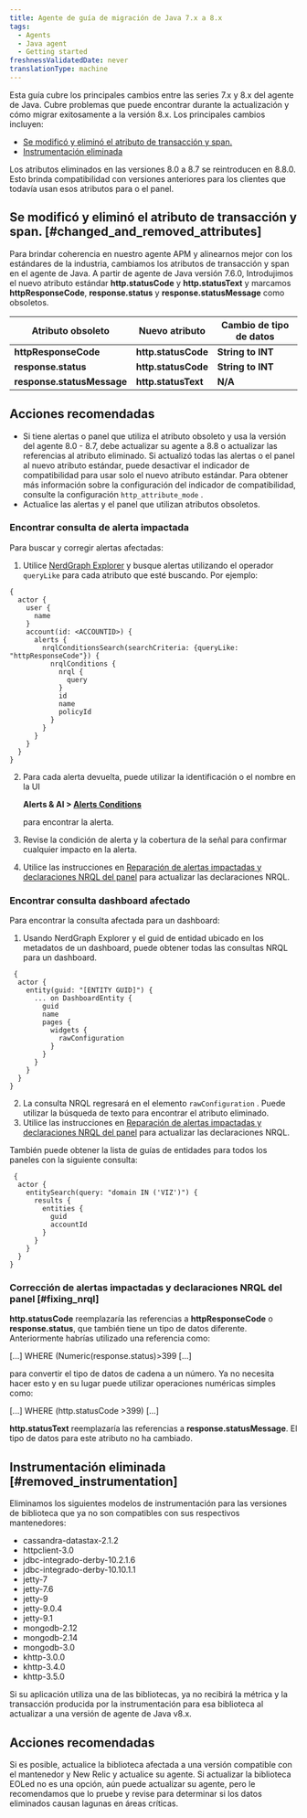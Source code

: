 ```yaml
---
title: Agente de guía de migración de Java 7.x a 8.x
tags:
  - Agents
  - Java agent
  - Getting started
freshnessValidatedDate: never
translationType: machine
---
```


Esta guía cubre los principales cambios entre las series 7.x y 8.x del agente de Java. Cubre problemas que puede encontrar durante la actualización y cómo migrar exitosamente a la versión 8.x. Los principales cambios incluyen:

* [Se modificó y eliminó el atributo de transacción y span.](#changed_and_removed_attributes)
* [Instrumentación eliminada](#removed_instrumentation)

<Callout variant="important">
  Los atributos eliminados en las versiones 8.0 a 8.7 se reintroducen en 8.8.0. Esto brinda compatibilidad con versiones anteriores para los clientes que todavía usan esos atributos para <InlinePopover type="alerts"/>o el panel.
</Callout>

## Se modificó y eliminó el atributo de transacción y span. [#changed_and_removed_attributes]

Para brindar coherencia en nuestro agente APM y alinearnos mejor con los estándares de la industria, cambiamos los atributos de transacción y span en el agente de Java. A partir de agente de Java versión 7.6.0, Introdujimos el nuevo atributo estándar <DoNotTranslate>**http.statusCode**</DoNotTranslate> y <DoNotTranslate>**http.statusText**</DoNotTranslate> y marcamos <DoNotTranslate>**httpResponseCode**</DoNotTranslate>, <DoNotTranslate>**response.status**</DoNotTranslate> y <DoNotTranslate>**response.statusMessage**</DoNotTranslate> como obsoletos.

| Atributo obsoleto                                           | Nuevo atributo                                       | Cambio de tipo de datos                            |
| ----------------------------------------------------------- | ---------------------------------------------------- | -------------------------------------------------- |
| <DoNotTranslate>**httpResponseCode**</DoNotTranslate>       | <DoNotTranslate>**http.statusCode**</DoNotTranslate> | <DoNotTranslate>**String to INT**</DoNotTranslate> |
| <DoNotTranslate>**response.status**</DoNotTranslate>        | <DoNotTranslate>**http.statusCode**</DoNotTranslate> | <DoNotTranslate>**String to INT**</DoNotTranslate> |
| <DoNotTranslate>**response.statusMessage**</DoNotTranslate> | <DoNotTranslate>**http.statusText**</DoNotTranslate> | <DoNotTranslate>**N/A**</DoNotTranslate>           |

## Acciones recomendadas

* Si tiene alertas o panel que utiliza el atributo obsoleto y usa la versión del agente 8.0 - 8.7, debe actualizar su agente a 8.8 o actualizar las referencias al atributo eliminado. Si actualizó todas las alertas o el panel al nuevo atributo estándar, puede desactivar el indicador de compatibilidad para usar solo el nuevo atributo estándar. Para obtener más información sobre la configuración del indicador de compatibilidad, consulte la configuración `http_attribute_mode` .
* Actualice las alertas y el panel que utilizan atributos obsoletos.

### Encontrar consulta de alerta impactada

Para buscar y corregir alertas afectadas:

1. Utilice [NerdGraph Explorer](https://one.newrelic.com/nerdgraph-graphiql) y busque alertas utilizando el operador `queryLike` para cada atributo que esté buscando. Por ejemplo:

```
{
  actor {
    user {
      name
    }
    account(id: <ACCOUNTID>) {
      alerts {
        nrqlConditionsSearch(searchCriteria: {queryLike: "httpResponseCode"}) {
          nrqlConditions {
            nrql {
              query
            }
            id
            name
            policyId
          }
        }
      }
    }
  }
}  
```

2. Para cada alerta devuelta, puede utilizar la identificación o el nombre en la UI

   <DoNotTranslate>**Alerts & AI > [Alerts Conditions](https://one.newrelic.com/alerts-ai/condition-builder/condition-list)**</DoNotTranslate>

   para encontrar la alerta.

3. Revise la condición de alerta y la cobertura de la señal para confirmar cualquier impacto en la alerta.

4. Utilice las instrucciones en [Reparación de alertas impactadas y declaraciones NRQL del panel](#fixing_nrql) para actualizar las declaraciones NRQL.

### Encontrar consulta dashboard afectado

Para encontrar la consulta afectada para un dashboard:

1. Usando NerdGraph Explorer y el guid de entidad ubicado en los metadatos de un dashboard, puede obtener todas las consultas NRQL para un dashboard.

```
 {
  actor {
    entity(guid: "[ENTITY GUID]") {
      ... on DashboardEntity {
        guid
        name
        pages {
          widgets {
            rawConfiguration
          }
        }
      }
    }
  }
}
```

2. La consulta NRQL regresará en el elemento `rawConfiguration` . Puede utilizar la búsqueda de texto para encontrar el atributo eliminado.
3. Utilice las instrucciones en [Reparación de alertas impactadas y declaraciones NRQL del panel](#fixing_nrql) para actualizar las declaraciones NRQL.

También puede obtener la lista de guías de entidades para todos los paneles con la siguiente consulta:

```
 {
  actor {
    entitySearch(query: "domain IN ('VIZ')") {
      results {
        entities {
          guid
          accountId
        }
      }
    }
  }
}
```

### Corrección de alertas impactadas y declaraciones NRQL del panel [#fixing_nrql]

<DoNotTranslate>**http.statusCode**</DoNotTranslate> reemplazaría las referencias a <DoNotTranslate>**httpResponseCode**</DoNotTranslate> o <DoNotTranslate>**response.status**</DoNotTranslate>, que también tiene un tipo de datos diferente. Anteriormente habrías utilizado una referencia como:

\[...] WHERE (Numeric(response.status)>399 \[...]

para convertir el tipo de datos de cadena a un número. Ya no necesita hacer esto y en su lugar puede utilizar operaciones numéricas simples como:

\[...] WHERE (http.statusCode >399) \[...]

<DoNotTranslate>**http.statusText**</DoNotTranslate> reemplazaría las referencias a <DoNotTranslate>**response.statusMessage**</DoNotTranslate>. El tipo de datos para este atributo no ha cambiado.

## Instrumentación eliminada [#removed_instrumentation]

Eliminamos los siguientes modelos de instrumentación para las versiones de biblioteca que ya no son compatibles con sus respectivos mantenedores:

* cassandra-datastax-2.1.2
* httpclient-3.0
* jdbc-integrado-derby-10.2.1.6
* jdbc-integrado-derby-10.10.1.1
* jetty-7
* jetty-7.6
* jetty-9
* jetty-9.0.4
* jetty-9.1
* mongodb-2.12
* mongodb-2.14
* mongodb-3.0
* khttp-3.0.0
* khttp-3.4.0
* khttp-3.5.0

Si su aplicación utiliza una de las bibliotecas, ya no recibirá la métrica y la transacción producida por la instrumentación para esa biblioteca al actualizar a una versión de agente de Java v8.x.

## Acciones recomendadas

Si es posible, actualice la biblioteca afectada a una versión compatible con el mantenedor y New Relic y actualice su agente. Si actualizar la biblioteca EOLed no es una opción, aún puede actualizar su agente, pero le recomendamos que lo pruebe y revise para determinar si los datos eliminados causan lagunas en áreas críticas.